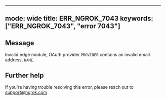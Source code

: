 
---
mode: wide
title: ERR_NGROK_7043
keywords: ["ERR_NGROK_7043", "error 7043"]
---

## Message
Invalid edge module, OAuth provider `PROVIDER` contains an invalid email address, `NAME`.




## Further help
If you're having trouble resolving this error, please reach out to [support@ngrok.com](mailto:support@ngrok.com?subject=Help%20with%20ERR_NGROK_7043)

